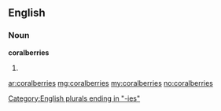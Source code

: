 ==English==
===Noun===
'''coralberries'''
# {{plural of|[[coralberry]]}}

[[Category:English plurals ending in "-ies"]]

[[ar:coralberries]]
[[mg:coralberries]]
[[my:coralberries]]
[[no:coralberries]]